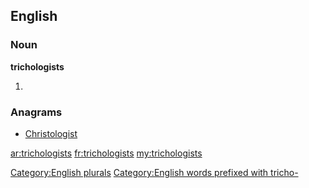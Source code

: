 ==English==

===Noun===
'''trichologists'''

# {{plural of|[[trichologist]]}}

===Anagrams===
* [[Christologist#English|Christologist]]

[[Category:English plurals]]
[[Category:English words prefixed with tricho-]]

[[ar:trichologists]]
[[fr:trichologists]]
[[my:trichologists]]